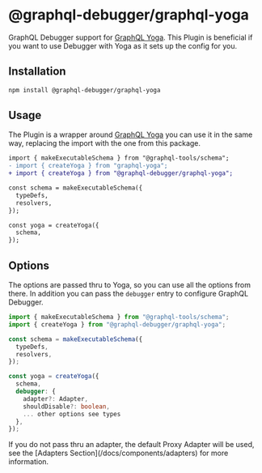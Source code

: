 # @graphql-debugger/graphql-yoga

GraphQL Debugger support for [GraphQL Yoga](https://github.com/dotansimha/graphql-yoga). This Plugin is beneficial if you want to use Debugger with Yoga as it sets up the config for you.

## Installation

```bash
npm install @graphql-debugger/graphql-yoga
```

## Usage

The Plugin is a wrapper around [GraphQL Yoga](https://github.com/dotansimha/graphql-yoga) you can use it in the same way, replacing the import with the one from this package.

```diff
import { makeExecutableSchema } from "@graphql-tools/schema";
- import { createYoga } from "graphql-yoga";
+ import { createYoga } from "@graphql-debugger/graphql-yoga";

const schema = makeExecutableSchema({
  typeDefs,
  resolvers,
});

const yoga = createYoga({
  schema,
});
```

## Options

The options are passed thru to Yoga, so you can use all the options from there. In addition you can pass the `debugger` entry to configure GraphQL Debugger.

```ts
import { makeExecutableSchema } from "@graphql-tools/schema";
import { createYoga } from "@graphql-debugger/graphql-yoga";

const schema = makeExecutableSchema({
  typeDefs,
  resolvers,
});

const yoga = createYoga({
  schema,
  debugger: {
    adapter?: Adapter,
    shouldDisable?: boolean,
    ... other options see types
  },
});
```


<Callout emoji="⚠️">
  If you do not pass thru an adapter, the default Proxy Adapter will be used,
  see the [Adapters Section](/docs/components/adapters) for more information.
</Callout>
